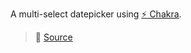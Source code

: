 
<Meta
  title="Datepicker/Multi Select"
  component={MultiSelect}
/>

A multi-select datepicker using [⚡ Chakra](https://chakra-ui.com/).

> 🔎 [Source](https://github.com/its-danny/use-lilius/blob/main/examples/datepicker/multi-select.tsx)

<Story name="Multi Select">
  <MultiSelect />
</Story>
